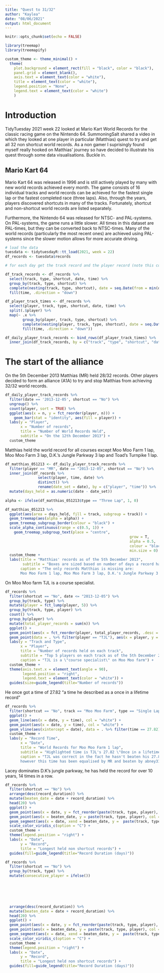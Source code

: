 ```yaml
---
title: "Quest to 31/32"
author: "Kaylea"
date: "08/06/2021"
output: html_document
---
```


```r
knitr::opts_chunk$set(echo = FALSE)

library(treemap)
library(treemapify)
```

```r
custom_theme <- theme_minimal() + 
  theme(
    plot.background = element_rect(fill = "black", color = "black"), 
    panel.grid = element_blank(), 
    axis.text = element_text(color = "white"), 
    title = element_text(color = "white"),
    legend.position = "None", 
    legend.text = element_text(color = "white")
    )
```

# Introduction 

TidyTuesday 2021 week 22 looked at Mario Kart World Records for the classic racing game on the Nintendo 64. SummoningSalt shared a video in which they looked at one player in particular (Matthias) quest to try and get all 32 non shortcut world records. As a non gamer I suprisingly found myself really hooked on Matthias' journey so have decided to illustrate his quest through some data visualisations. Buckle in. 

## Mario Kart 64

Mario Kart 64 was released in 1996 and is still actively played by many with new world records achieved every month. The game consists of 16 individual tracks and world records can be achieved for the fastest single lap or the fastest completed race (three laps). Also, through the years, players discovered shortcuts in many of the tracks. Fortunately, shortcut and non-shortcut world records are listed separately.

Furthermore, the Nintendo 64 was released for NTSC- and PAL-systems. On PAL-systems, the game runs a little slower. All times in this dataset are PAL-times, but they can be converted back to NTSC-times. Many of the world records (particularly the most recent ones) are achieved using PAL-systems since the slower motion allows for more accurate driving. 

```r
# load the data 
tuesdata <- tidytuesdayR::tt_load(2021, week = 22)
df_records <- tuesdata$records

# for each day get the track record and the player record (note this comes from @ZykeZero, the challenge we had was dealing with ties on each day)

df_track_records <- df_records %>% 
  select(track, type, shortcut, date, time) %>% 
  group_by(track, type, shortcut) %>% 
  complete(nesting(track, type, shortcut), date = seq.Date(from = min(date), to = as.Date("2021-02-25"), by = "day")) %>% 
  fill(time, .direction = "down")

df_player_track_times <- df_records %>% 
  select(player, track, type, shortcut, date, time) %>% 
  split(.$player) %>% 
  map(~ .x %>% 
        group_by(player, track, type, shortcut) %>% 
        complete(nesting(player, track, type, shortcut), date = seq.Date(from = min(date), to = as.Date("2021-02-25"), by = "day")) %>% 
        fill(time, .direction = "down"))

df_daily_player_track_records <- bind_rows(df_player_track_times) %>% 
  inner_join(df_track_records, by = c("track", "type", "shortcut", "date", "time"))
```

# The start of the alliance 

On the 5th December 2013 Matthias (MR) held 28/32 records. Other players decided to form an alliance (A1A) to try and stop Matthias from achieving 32/32 world records. 

```r

df_daily_player_track_records %>% 
  filter(date == '2013-12-05', shortcut == "No") %>% 
  ungroup() %>% 
  count(player, sort = TRUE) %>% 
  ggplot(aes(x = n, y = fct_reorder(player, n))) + 
    geom_bar(stat = "identity", aes(fill = player)) + 
  labs(y = "Player", 
       x = "Number of records", 
       title = "Number of World Records Held", 
       subtitle = "On the 12th December 2013") + 
  custom_theme
```
Matthias held the world record for all courses except Moo Moo Farm 1 lap, Moo Moo Farm 3 lap, D.K.'s Jungle Parkway 3 lap and Toad's Turnpike 1 lap. 

```r

df_matthias_051213 <- df_daily_player_track_records %>% 
  filter(player == "MR", date == "2013-12-05", shortcut == "No") %>% 
  inner_join(df_records %>% 
               select(player, time, date) %>% 
               distinct() %>% 
               rename(date_set = date), by = c("player", "time")) %>% 
  mutate(days_held = as.numeric(date - date_set))
  
alpha <- ifelse(df_matthias_051213$type == "Three Lap", 1, 0)

df_matthias_051213 %>% 
  ggplot(aes(area = days_held, fill = track, subgroup = track)) + 
  geom_treemap(aes(alpha = alpha)) + 
  geom_treemap_subgroup_border(colour = "black") + 
  scale_alpha_continuous(range = c(0.5, 1)) + 
    geom_treemap_subgroup_text(place = "centre",
                                                         grow = T,
                                                         alpha = 0.5,
                                                         colour = "black",
                                                         min.size = 0) + 
  custom_theme + 
  labs(title = "Matthias' records as of the 5th December 2013",
        subtitle = "Boxes are sized based on number of days a record has been held. \n Lighter shades are 1 lap records and the darker shades are the 3 lap records", 
       caption = "The only records Matthias is missing are: 
       Moo Moo Farm 1 lap, Moo Moo Farm 3 lap, D.K.'s Jungle Parkway 3 lap and Toad's Turnpike 1 lap")
```
On Moo Moo farm TJL is a course specialist. 

```r

df_records %>% 
  filter(shortcut == "No", date <= "2013-12-05") %>% 
  group_by(track, type) %>% 
  mutate(player = fct_lump(player, 5)) %>% 
  group_by(track, type, player) %>% 
  count() %>% 
  group_by(player) %>% 
  mutate(total_player_records = sum(n)) %>% 
  ggplot() + 
  geom_point(aes(x = fct_reorder(player, total_player_records, .desc = TRUE), y = paste(track, type), size = n), col = "white") + 
  geom_point(data = . %>% filter(player == "TJL"), aes(x = player, y = paste(track, type), size = n), col = "pink") + 
  labs(y = "Track and Type", 
       x = "Player", 
       title = "Number of records held on each track", 
       subtitle = "Top 5 players on each track as of the 5th December 2013", 
       caption = "TJL is a \"course specialist\" on Moo Moo farm") + 
  custom_theme + 
  theme(axis.text.x = element_text(angle = 90), 
        legend.position = "right", 
        legend.text = element_text(color = "white")) + 
  guides(size=guide_legend(title="Number of records"))

```

He once got a time of 27.82 "a time he described as a once in a lifetime record"

```r

df_records %>% 
  filter(shortcut == "No", track == "Moo Moo Farm", type == "Single Lap") %>% 
  ggplot() + 
  geom_line(aes(x = date, y = time), col = "white") + 
  geom_point(aes(x = date, y = time), col = "white") + 
  geom_vline(aes(xintercept = date), data = . %>% filter(time == 27.82) %>% head(1), col = "pink") + 
  custom_theme + 
  labs(y = "Record Time", 
       x = "Date", 
       title = "World Records for Moo Moo Farm 1 lap", 
       subtitle = "Highlighted time is TJL's 27.82 \"Once in a lifetime record\"", 
       caption = "TJL was correct in the fact he hasn't beaten his 27.82 record on Moo Moo farm 1 lap 
       however this time has been equalised by MR and beaten by abney317")
```

Lacey dominates D.K's jungle parkway, he has held the record for over 10 years, 14 times in a row. 

```r
df_records %>% 
  filter(shortcut == "No") %>% 
  arrange(desc(record_duration)) %>% 
  mutate(beaten_date = date + record_duration) %>% 
  head(20) %>% 
  ggplot() + 
  geom_point(aes(x = date, y = fct_reorder(paste(track, type, player), record_duration), col = record_duration)) + 
  geom_point(aes(x = beaten_date, y = paste(track, type, player), col = record_duration)) + 
  geom_segment(aes(x = date, xend = beaten_date, y =  paste(track, type, player), yend = paste(track, type, player), col = record_duration)) + 
  scale_color_viridis_c(option = "C") + 
  custom_theme + 
  theme(legend.position = "right") + 
  labs(x = "Date", 
       y = "Record", 
       title = "Longest held non shortcut records") + 
  guides(fill=guide_legend(title="Record Duration (days)"))
```

```r
df_records %>% 
  filter(shortcut == "No") %>% 
  group_by(track, type) %>% 
  mutate(consecutive_player = ifelse())
  
  




  arrange(desc(record_duration)) %>% 
  mutate(beaten_date = date + record_duration) %>% 
  head(20) %>% 
  ggplot() + 
  geom_point(aes(x = date, y = fct_reorder(paste(track, type, player), record_duration), col = record_duration)) + 
  geom_point(aes(x = beaten_date, y = paste(track, type, player), col = record_duration)) + 
  geom_segment(aes(x = date, xend = beaten_date, y =  paste(track, type, player), yend = paste(track, type, player), col = record_duration)) + 
  scale_color_viridis_c(option = "C") + 
  custom_theme + 
  theme(legend.position = "right") + 
  labs(x = "Date", 
       y = "Record", 
       title = "Longest held non shortcut records") + 
  guides(fill=guide_legend(title="Record Duration (days)"))
```

